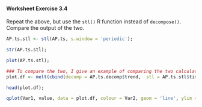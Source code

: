 
#### Worksheet Exercise 3.4


Repeat the above, but use the ``stl()`` R function instead of
``decompose()``. Compare the output of the two.


```r

AP.ts.stl <- stl(AP.ts, s.window = 'periodic');

str(AP.ts.stl);

plot(AP.ts.stl);


```

```r
### To compare the two, I give an example of comparing the two calculated trend
plot.df <- melt(cbind(decomp = AP.ts.decomp$trend,  stl = AP.ts.stl$time.series[, 'trend']));

head(plot.df);

qplot(Var1, value, data = plot.df, colour = Var2, geom = 'line', ylim = c(0, 500));

```
